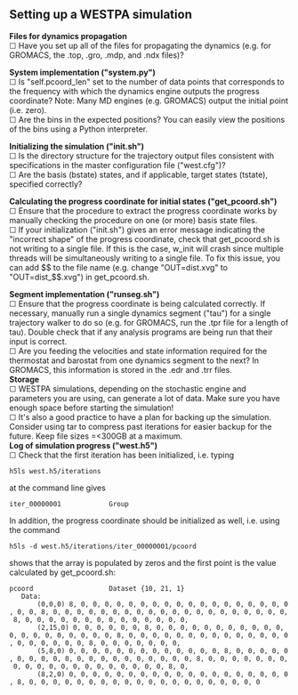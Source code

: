 ==Setting up a WESTPA simulation==

'''Files for dynamics propagation''' <br />
☐ Have you set up all of the files for propagating the dynamics (e.g. for GROMACS, the .top, .gro, .mdp, and .ndx files)? 

'''System implementation ("system.py")''' <br />
☐ Is "self.pcoord_len" set to the number of data points that corresponds to the frequency with which the dynamics engine outputs the progress coordinate? Note: Many MD engines (e.g. GROMACS) output the initial point (i.e. zero). <br />
☐ Are the bins in the expected positions? You can easily view the positions of the bins using a Python interpreter.

'''Initializing the simulation ("init.sh")''' <br />
☐ Is the directory structure for the trajectory output files consistent with specifications in the master configuration file ("west.cfg")? <br />
☐ Are the basis (bstate) states, and if applicable, target states (tstate), specified correctly? 

'''Calculating the progress coordinate for initial states ("get_pcoord.sh")''' <br />
☐ Ensure that the procedure to extract the progress coordinate works by manually checking the procedure on one (or more) basis state files. <br />
☐ If your initialization ("init.sh") gives an error message indicating the "incorrect shape" of the progress coordinate, check that get_pcoord.sh is not writing to a single file. If this is the case, w_init will crash since multiple threads will be simultaneously writing to a single file. To fix this issue, you can add $$ to the file name (e.g. change "OUT=dist.xvg" to "OUT=dist_$$.xvg") in get_pcoord.sh.

'''Segment implementation ("runseg.sh")''' <br />
☐ Ensure that the progress coordinate is being calculated correctly.  If necessary, manually run a single dynamics segment ("tau") for a single trajectory walker to do so (e.g. for GROMACS, run the .tpr file for a length of tau). Double check that if any analysis programs are being run that their input is correct. <br />
☐ Are you feeding the velocities and state information required for the thermostat and barostat from one dynamics segment to the next? In GROMACS, this information is stored in the .edr and .trr files. <br />

'''Storage''' <br />
☐  WESTPA simulations, depending on the stochastic engine and parameters you are using, can generate a lot of data. Make sure you have enough space before starting the simulation! <br />
☐  It's also a good practice to have a plan for backing up the simulation. Consider using tar to compress past iterations for easier backup for the future. Keep file sizes =<300GB at a maximum. <br />

'''Log of simulation progress ("west.h5")''' <br />
☐ Check that the first iteration has been initialized, i.e. typing 

 h5ls west.h5/iterations 

at the command line gives 

 iter_00000001            Group

In addition, the progress coordinate should be initialized as well, i.e. using the command <br /> 

 h5ls -d west.h5/iterations/iter_00000001/pcoord

shows that the array is populated by zeros and the first point is the value calculated by get_pcoord.sh:
 pcoord                   Dataset {10, 21, 1}
    Data:
        (0,0,0) 8, 0, 0, 0, 0, 0, 0, 0, 0, 0, 0, 0, 0, 0, 0, 0, 0, 0, 0, 0, 0, 8, 0, 0, 0, 0, 0, 0, 0, 0, 0, 0, 0, 0, 0, 0, 0, 0, 0, 0, 0, 0, 8, 0, 0, 0, 0, 0, 0, 0, 0, 0, 0, 0, 0, 0, 0,
        (2,15,0) 0, 0, 0, 0, 0, 0, 8, 0, 0, 0, 0, 0, 0, 0, 0, 0, 0, 0, 0, 0, 0, 0, 0, 0, 0, 0, 0, 8, 0, 0, 0, 0, 0, 0, 0, 0, 0, 0, 0, 0, 0, 0, 0, 0, 0, 0, 0, 0, 8, 0, 0, 0, 0, 0, 0, 0,
        (5,8,0) 0, 0, 0, 0, 0, 0, 0, 0, 0, 0, 0, 0, 0, 8, 0, 0, 0, 0, 0, 0, 0, 0, 0, 0, 0, 0, 0, 0, 0, 0, 0, 0, 0, 0, 8, 0, 0, 0, 0, 0, 0, 0, 0, 0, 0, 0, 0, 0, 0, 0, 0, 0, 0, 0, 0, 8, 0,
        (8,2,0) 0, 0, 0, 0, 0, 0, 0, 0, 0, 0, 0, 0, 0, 0, 0, 0, 0, 0, 0, 8, 0, 0, 0, 0, 0, 0, 0, 0, 0, 0, 0, 0, 0, 0, 0, 0, 0, 0, 0, 0
<br />

